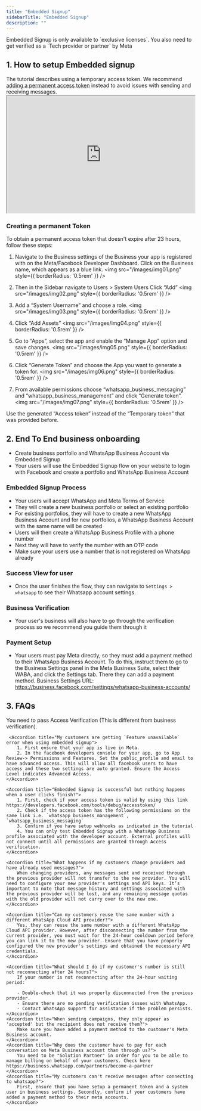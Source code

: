 ```yaml
---
title: "Embedded Signup"
sidebarTitle: "Embedded Signup"
description: ""
---
```


<Info>
    Embedded Signup is only available to `exclusive licenses`. You also need to get verified as a `Tech provider or partner` by Meta
</Info>

## 1. How to setup Embedded signup
<Warning>
    The tutorial describes using a temporary access token. We recommend <a href="/addons/embedded-signup#creating-a-permanent-token">adding a permanent access token</a> instead to avoid issues with sending and receiving messages.
</Warning>

<iframe height="315" width="100%" src="https://www.youtube.com/embed/Lkh4w6Hh3lY?si=1-7zKsw47tOdNJQ6"> </iframe>

### Creating a permanent Token
To obtain a permanent access token that doesn't expire after 23 hours, follow these steps:

1. Navigate to the Business settings of the Business your app is registered with on the Meta/Facebook Developer Dashboard. Click on the Business name, which appears as a blue link.
<img src="/images/img01.png" style={{ borderRadius: '0.5rem' }} />

2. Then in the Sidebar navigate to Users > System Users Click “Add” 
<img src="/images/img02.png" style={{ borderRadius: '0.5rem' }} />

3. Add a “System Username” and choose a role. 
<img src="/images/img03.png" style={{ borderRadius: '0.5rem' }} />

4. Click “Add Assets” 
<img src="/images/img04.png" style={{ borderRadius: '0.5rem' }} />

5. Go to “Apps”, select the app and enable the “Manage App” option and save changes. 
<img src="/images/img05.png" style={{ borderRadius: '0.5rem' }} />

6. Click “Generate Token” and choose the App you want to generate a token for. 
<img src="/images/img06.png" style={{ borderRadius: '0.5rem' }} />

7. From available permissions choose “whatsapp_business_messaging” and “whatsapp_business_management” and click “Generate token”. 
<img src="/images/img07.png" style={{ borderRadius: '0.5rem' }} />

Use the generated “Access token” instead of the “Temporary token” that was provided before. 

## 2. End To End business onboarding
- Create business portfolio and WhatsApp Business Account via Embedded Signup
- Your users will use the Embedded Signup flow on your website to login with Facebook and create a portfolio and WhatsApp Business Account
 
### Embedded Signup Process
- Your users will accept WhatsApp and Meta Terms of Service
- They will create a new business portfolio or select an existing portfolio
- For existing portfolios, they will have to create a new WhatsApp Business Account and for new portfolios, a WhatsApp Business Account with the same name will be created
- Users will then create a WhatsApp Business Profile with a phone number
- Next they will have to verify the number with an OTP code
- Make sure your users use a number that is not registered on WhatsApp already

### Success View for user
- Once the user finishes the flow, they can navigate to `Settings > whatsapp` to see their Whatsapp account settings.

### Business Verification
- Your user's business will also have to go through the verification process so we recommend you guide them through it

### Payment Setup
- Your users must pay Meta directly, so they must add a payment method to their WhatsApp Business Account. To do this, instruct them to go to the Business Settings panel in the Meta Business Suite, select their WABA, and click the Settings tab. There they can add a payment method.
Business Settings URL: https://business.facebook.com/settings/whatsapp-business-accounts/

## 3. FAQs
<AccordionGroup>
    <Accordion title="What are the requirements to be a Tech provider?">
        You need to pass Access Verification (This is different from business verification).
    </Accordion>

     <Accordion title="My customers are getting `Feature unavailable` error when using embedded signup">
        1. First ensure that your app is live in Meta.
        2. In the facebook developers console for your app, go to App Review-> Permissions and Features. Set the public_profile and email to have advanced access. This will allow all facebook users to have access and these two settings are auto granted. Ensure the Access Level indicates Advanced Access.
    </Accordion>

    <Accordion title="Embedded Signup is successful but nothing happens when a user clicks finish?">
        1. First, check if your access token is valid by using this link https://developers.facebook.com/tools/debug/accesstoken/
        2. Check if the access token has the following permissions on the same link i.e. `whatsapp_business_management`, `whatsapp_business_messaging`
        3. Confirm if you have setup webhooks as indicated in the tutorial
        4. You can only test Embedded Signup with a WhatsApp Business profile associated with the developer account. External profiles will not connect until all permissions are granted through Access verification.
    </Accordion>

    <Accordion title="What happens if my customers change providers and have already used messages?">
        When changing providers, any messages sent and received through the previous provider will not transfer to the new provider. You will need to configure your new provider's settings and API keys. It’s important to note that message history and settings associated with the previous provider will be lost, and any remaining message quotas with the old provider will not carry over to the new one.
    </Accordion>

    <Accordion title="Can my customers reuse the same number with a different WhatsApp Cloud API provider?">
        Yes, they can reuse the same number with a different WhatsApp Cloud API provider. However, after disconnecting the number from the current provider, you must wait for the 24-hour cooldown period before you can link it to the new provider. Ensure that you have properly configured the new provider's settings and obtained the necessary API credentials.
    </Accordion>

    <Accordion title="What should I do if my customer's number is still not reconnecting after 24 hours?">
        If your number is not reconnecting after the 24-hour waiting period:

        - Double-check that it was properly disconnected from the previous provider.
        - Ensure there are no pending verification issues with WhatsApp.
        - Contact WhatsApp support for assistance if the problem persists.
    </Accordion>
    <Accordion title="When sending campaigns, they only appear as 'accepted' but the recipient does not receive them?">
        Make sure you have added a payment method to the customer's Meta Business account.
    </Accordion>
    <Accordion title="Why does the customer have to pay for each conversation on Meta Business account than through us?">
        You need to be "Solution Partner" in order for you to be able to manage billing on behalf of your customers. Check here https://business.whatsapp.com/partners/become-a-partner
    </Accordion>
    <Accordion title="My customers can't receive messages after connecting to whatsapp?">
        First, ensure that you have setup a permanent token and a system user in business settings. Secondly, confirm if your customers have added a payment method to their meta accounts.
    </Accordion>
</AccordionGroup>
